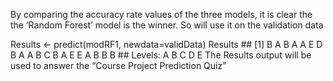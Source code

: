 By comparing the accuracy rate values of the three models, it is clear the the ‘Random Forest’ model is the winner. So will use it on the validation data

Results <- predict(modRF1, newdata=validData)
Results
##  [1] B A B A A E D B A A B C B A E E A B B B
## Levels: A B C D E
The Results output will be used to answer the “Course Project Prediction Quiz”